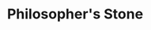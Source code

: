 ---
title: "Philosopher's Stone"
meta_title: "Philosopher's Stone craft"
description: "Craft de Philosopher's Stone"
rank: "s"
draft: false
name: "Philosopher's Stone"
recipe_img: "https://wiki.pokexgames.com/images/b/b9/Philosopher%27s_Stone.png"
level: 120
craft_time: 864000
result: 1
value_npc: 1
ingredients:
  - name: "Dew Beckers"
    quantity: 36000
    item_img: "https://wiki.pokexgames.com/images/d/d7/Dew_Becker.png"
    value_npc: 1
  - name: "Diamonds"
    quantity: 20
    item_img: "https://wiki.pokexgames.com/images/e/ea/Diamond.png"
    value_npc: 1
  - name: "Black Darkrai Essences"
    quantity: 10
    item_img: "https://wiki.pokexgames.com/images/7/75/Black-Darkrai-Essence.gif"
    value_npc: 1
  - name: "Fire Monkey Hairs"
    quantity: 60
    item_img: "https://wiki.pokexgames.com/images/7/7f/Fire_Monkey_Hair.png"
    value_npc: 1
  - name: "Corrupted Feathers"
    quantity: 60
    item_img: "https://wiki.pokexgames.com/images/5/5f/Corrupted-Feather.gif"
    value_npc: 1
  - name: "Petite Leaves"
    quantity: 60
    item_img: "https://wiki.pokexgames.com/images/e/e4/Petite_Leaves.png"
    value_npc: 1
  - name: "Corrupted Pots Of Lava"
    quantity: 60
    item_img: "https://wiki.pokexgames.com/images/5/5a/Corrupted-Pot-of-Lava.gif"
    value_npc: 1
  - name: "Red Spikes"
    quantity: 60
    item_img: "https://wiki.pokexgames.com/images/0/02/Red_Spike.png"
    value_npc: 1
  - name: "Pig Ears"
    quantity: 60
    item_img: "https://wiki.pokexgames.com/images/a/a5/Pig_Ear.png"
    value_npc: 1
  - name: "Big Eagle Feather"
    quantity: 60
    item_img: "https://wiki.pokexgames.com/images/7/76/Big_Eagle_Feather.png"
    value_npc: 1
  - name: "Solid Heads"
    quantity: 10
    item_img: "https://wiki.pokexgames.com/images/7/74/Solid_Head.png"
    value_npc: 1
  - name: "Compressed Nightmare Gems"
    quantity: 10
    item_img: "https://wiki.pokexgames.com/images/7/70/Compressed_Nightmare_Gems.png"
    value_npc: 1
  - name: "Royal Manes"
    quantity: 5
    item_img: "https://wiki.pokexgames.com/images/2/20/Royal_Mane.png"
    value_npc: 1
  - name: "Flame Tails"
    quantity: 1
    item_img: "https://wiki.pokexgames.com/images/0/02/Flame_Tail.png"
    value_npc: 1
  - name: "Turtle Shells"
    quantity: 3
    item_img: "https://wiki.pokexgames.com/images/5/5e/Turtle_Shell.png"
    value_npc: 1
  - name: "Sentry Remains"
    quantity: 40
    item_img: "https://wiki.pokexgames.com/images/d/d3/Sentry_Remains.png"
    value_npc: 1
  - name: "Red Star Piece"
    quantity: 2
    item_img: "https://wiki.pokexgames.com/images/d/d4/Red-Star-Piece.gif"
    value_npc: 1
---